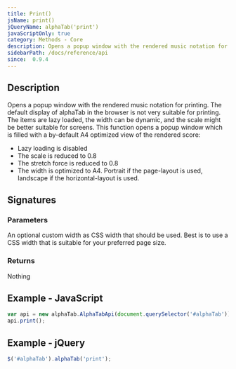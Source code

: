 ```yaml
---
title: Print()
jsName: print()
jQueryName: alphaTab('print')
javaScriptOnly: true
category: Methods - Core
description: Opens a popup window with the rendered music notation for printing.
sidebarPath: /docs/reference/api
since:  0.9.4
---
```



## Description
Opens a popup window with the rendered music notation for printing. The default display of alphaTab in the browser is not very 
suitable for printing. The items are lazy loaded, the width can be dynamic, and the scale might be better suitable for screens.
This function opens a popup window which is filled with a by-default A4 optimized view of the rendered score: 

* Lazy loading is disabled
* The scale is reduced to 0.8
* The stretch force is reduced to 0.8
* The width is optimized to A4. Portrait if the page-layout is used, landscape if the horizontal-layout is used.

## Signatures

<TypeTable>
    <TypeRow type="js" name="function print()" />
    <TypeRow type="js" name="function print(width)" />
    <TypeRow type="jquery" name="alphaTab('print')" />
    <TypeRow type="jquery" name="alphaTab('print', width)" />
</TypeTable>

### Parameters

<ParameterTable>
    <ParameterRow platform="js-jquery" name="width" type="string">
        An optional custom width as CSS width that should be used. Best is to use a CSS width that is suitable for your preferred page size.
    </ParameterRow>
</ParameterTable>

### Returns
Nothing

## Example - JavaScript

```js
var api = new alphaTab.AlphaTabApi(document.querySelector('#alphaTab'));
api.print();
```

## Example - jQuery

```js
$('#alphaTab').alphaTab('print');
```
